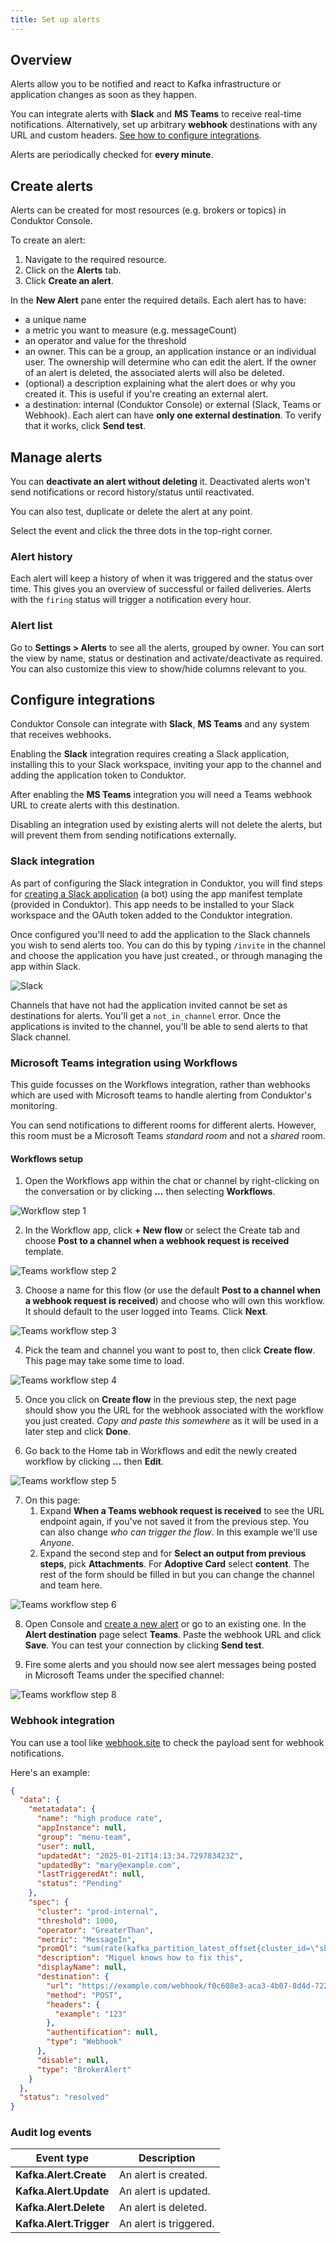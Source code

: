 ```yaml
---
title: Set up alerts
---
```


## Overview

Alerts allow you to be notified and react to Kafka infrastructure or application changes as soon as they happen.

You can integrate alerts with **Slack** and **MS Teams** to receive real-time notifications. Alternatively, set up arbitrary **webhook** destinations with any URL and custom headers. [See how to configure integrations](#configure-integrations).

Alerts are periodically checked for **every minute**.

## Create alerts

Alerts can be created for most resources (e.g. brokers or topics) in Conduktor Console.

To create an alert:

1. Navigate to the required resource.
1. Click on the **Alerts** tab.
1. Click **Create an alert**.

In the **New Alert** pane enter the required details. Each alert has to have:

- a unique name
- a metric you want to measure (e.g. messageCount)
- an operator and value for the threshold
- an owner. This can be a group, an application instance or an individual user. The ownership will determine who can edit the alert.
    <Warning>
    If the owner of an alert is deleted, the associated alerts will also be deleted.
    </Warning>
- (optional) a description explaining what the alert does or why you created it. This is useful if you're creating an external alert.
- a destination: internal (Conduktor Console) or external (Slack, Teams or Webhook). Each alert can have **only one external destination**. To verify that it works, click **Send test**.

## Manage alerts

You can **deactivate an alert without deleting** it. Deactivated alerts won't send notifications or record history/status until reactivated.

You can also test, duplicate or delete the alert at any point.

Select the event and click the three dots in the top-right corner.

### Alert history

Each alert will keep a history of when it was triggered and the status over time. This gives you an overview of successful or failed deliveries. Alerts with the `firing` status will trigger a notification every hour.

### Alert list

Go to **Settings > Alerts** to see all the alerts, grouped by owner. You can sort the view by name, status or destination and activate/deactivate as required. You can also customize this view to show/hide columns relevant to you.

## Configure integrations

Conduktor Console can integrate with **Slack**, **MS Teams** and any system that receives webhooks.

Enabling the **Slack** integration requires creating a Slack application, installing this to your Slack workspace, inviting your app to the channel and adding the application token to Conduktor.  

After enabling the **MS Teams** integration you will need a Teams webhook URL to create alerts with this destination.

<Info>
Disabling an integration used by existing alerts will not delete the alerts, but will prevent them from sending notifications externally.
</Info>

### Slack integration

As part of configuring the Slack integration in Conduktor, you will find steps for [creating a Slack application](https://api.slack.com/apps) (a bot) using the app manifest template (provided in Conduktor). This app needs to be installed to your Slack workspace and the OAuth token added to the Conduktor integration.

Once configured you'll need to add the application to the Slack channels you wish to send alerts too. You can do this by typing `/invite` in the channel and choose the application you have just created., or through managing the app within Slack.

![Slack](/images/slack-invite.png)

Channels that have not had the application invited cannot be set as destinations for alerts. You'll get a `not_in_channel` error. Once the applications is invited to the channel, you'll be able to send alerts to that Slack channel.

### Microsoft Teams integration using Workflows

This guide focusses on the Workflows integration, rather than webhooks which are used with Microsoft teams to handle alerting from Conduktor's monitoring.

You can send notifications to different rooms for different alerts. However, this room must be a Microsoft Teams *standard room* and not a *shared* room.

#### Workflows setup

1. Open the Workflows app within the chat or channel by right-clicking on the conversation or by clicking **...** then selecting **Workflows**.

![Workflow step 1](/images/workflows-1.png)

2. In the Workflow app, click **+ New flow** or select the Create tab and choose **Post to a channel when a webhook request is received** template.

![Teams workflow step 2](/images/workflows-2.png)

3. Choose a name for this flow (or use the default **Post to a channel when a webhook request is received**) and choose who will own this workflow. It should default to the user logged into Teams. Click **Next**.

![Teams workflow step 3](/images/workflows-3.png)

4. Pick the team and channel you want to post to, then click **Create flow**. This page may take some time to load.

![Teams workflow step 4](/images/workflows-4.png)

5. Once you click on **Create flow** in the previous step, the next page should show you the URL for the webhook associated with the workflow you just created. *Copy and paste this somewhere* as it will be used in a later step and click **Done**.

6. Go back to the Home tab in Workflows and edit the newly created workflow by clicking **...** then **Edit**.

![Teams workflow step 5](/images/workflows-5.png)

7. On this page:
    1. Expand **When a Teams webhook request is received** to see the URL endpoint again, if you've not saved it from the previous step. You can also change *who can trigger the flow*. In this example we'll use *Anyone*.
    1. Expand the second step and for **Select an output from previous steps**, pick **Attachments**. For **Adoptive Card** select **content**. The rest of the form should be filled in but you can change the channel and team here.

  ![Teams workflow step 6](/images/workflows-6.png)

8. Open Console and [create a new alert](#create-alerts) or go to an existing one. In the **Alert destination** page select **Teams**. Paste the webhook URL and click **Save**. You can test your connection by clicking **Send test**.

9. Fire some alerts and you should now see alert messages being posted in Microsoft Teams under the specified channel:

 ![Teams workflow step 8](/images/workflows-8.png)

### Webhook integration

You can use a tool like [webhook.site](https://webhook.site) to check the payload sent for webhook notifications.

Here's an example:

```json
{
  "data": {
    "metatadata": {
      "name": "high produce rate",
      "appInstance": null,
      "group": "menu-team",
      "user": null,
      "updatedAt": "2025-01-21T14:13:34.729783423Z",
      "updatedBy": "mary@example.com",
      "lastTriggeredAt": null,
      "status": "Pending"
    },
    "spec": {
      "cluster": "prod-internal",
      "threshold": 1000,
      "operator": "GreaterThan",
      "metric": "MessageIn",
      "promQl": "sum(rate(kafka_partition_latest_offset{cluster_id=\"shadow-julien\"}[1m])) > 1000",
      "description": "Miguel knows how to fix this",
      "displayName": null,
      "destination": {
        "url": "https://example.com/webhook/f0c608e3-aca3-4b07-8d4d-7226f629ade9",
        "method": "POST",
        "headers": {
          "example": "123"
        },
        "authentification": null,
        "type": "Webhook"
      },
      "disable": null,
      "type": "BrokerAlert"
    }
  },
  "status": "resolved"
}
```

### Audit log events

  | **Event type**                | **Description**                         |
  | ----------------------------- | --------------------------------------- |
  | **Kafka.Alert.Create**        | An alert is created.                    |
  | **Kafka.Alert.Update**        | An alert is updated.                    |
  | **Kafka.Alert.Delete**        | An alert is deleted.                    |
  | **Kafka.Alert.Trigger**       | An alert is triggered.                  |

